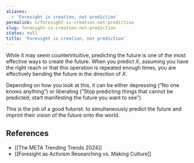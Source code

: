 ```yaml
---
aliases:
  - 'Foresight is creation, not prediction'
permalink: n/foresight-is-creation-not-prediction
slug: foresight-is-creation-not-prediction
status: null
title: 'Foresight is creation, not prediction'
---
```

While it may seem counterintuitive, predicting the future is one of the most effective ways to create the future. When you predict _X_, assuming you have the right reach or that this operation is repeated enough times, you are effectively bending the future in the direction of _X_.

Depending on how you look at this, it can be either depressing (“No one knows anything”) or liberating (“Stop predicting things that cannot be predicted; start manifesting the future you want to see”).

This is the job of a good futurist: to simultaneously predict the future and imprint their vision of the future onto the world.

## References

- [[The META Trending Trends 2024]]
- [[Foresight as Activism Researching vs. Making Culture]]
